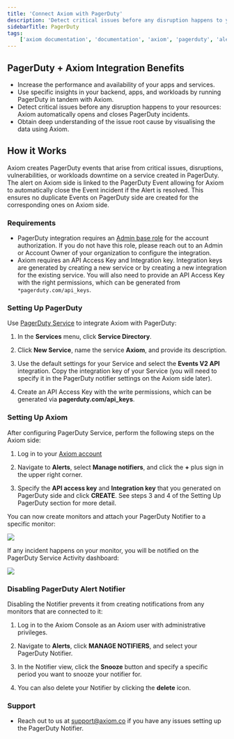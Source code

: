 ```yaml
---
title: 'Connect Axiom with PagerDuty'
description: 'Detect critical issues before any disruption happens to your resources: Axiom automatically opens and closes PagerDuty incidents.'
sidebarTitle: PagerDuty
tags:
    ['axiom documentation', 'documentation', 'axiom', 'pagerduty', 'alerting', 'apps', 'performance', 'critical issues', 'notifiers']
---
```


## PagerDuty + Axiom Integration Benefits

- Increase the performance and availability of your apps and services.
- Use specific insights in your backend, apps, and workloads by running PagerDuty in tandem with Axiom.
- Detect critical issues before any disruption happens to your resources: Axiom automatically opens and closes PagerDuty incidents.
- Obtain deep understanding of the issue root cause by visualising the data using Axiom.

## How it Works

Axiom creates PagerDuty events that arise from critical issues, disruptions, vulnerabilities, or workloads downtime on a service created in PagerDuty. The alert on Axiom side is linked to the PagerDuty Event allowing for Axiom to automatically close the Event incident if the Alert is resolved. This ensures no duplicate Events on PagerDuty side are created for the corresponding ones on Axiom side.

### Requirements

- PagerDuty integration requires an [Admin base role](https://support.pagerduty.com/docs/user-roles) for the account authorization. If you do not have this role, please reach out to an Admin or Account Owner of your organization to configure the integration.
- Axiom requires an API Access Key and Integration key. Integration keys are generated by creating a new service or by creating a new integration for the existing service. You will also need to provide an API Access Key with the right permissions, which can be generated from `*pagerduty.com/api_keys`.

### Setting Up PagerDuty

Use [PagerDuty Service](https://support.pagerduty.com/docs/services-and-integrations) to integrate Axiom with PagerDuty:

1. In the **Services** menu, click **Service Directory**.

2. Click **New Service**, name the service **Axiom**, and provide its description.

3. Use the default settings for your Service and select the **Events V2 API** integration. Copy the integration key of your Service (you will need to specify it in the PagerDuty notifier settings on the Axiom side later).

4. Create an API Access Key with the write permissions, which can be generated via **pagerduty.com/api_keys**.

### Setting Up Axiom

After configuring PagerDuty Service, perform the following steps on the Axiom side:

1. Log in to your [Axiom account](https://app.axiom.co/)

2. Navigate to **Alerts**, select **Manage notifiers**, and click the **+** plus sign in the upper right corner.

3. Specify the **API access key** and **Integration key** that you generated on PagerDuty side and click **CREATE**. See steps 3 and 4 of the Setting Up PagerDuty section for more detail.

You can now create monitors and attach your PagerDuty Notifier to a specific monitor:

<Frame>
  <img src="/assets/shots/pagerduty-add-monitor-new-ui.png" />
</Frame>

If any incident happens on your monitor, you will be notified on the PagerDuty Service Activity dashboard:

<Frame>
  <img src="/assets/shots/pagerduty-service.png" />
</Frame>

### Disabling PagerDuty Alert Notifier

Disabling the Notifier prevents it from creating notifications from any monitors that are connected to it:

1. Log in to the Axiom Console as an Axiom user with administrative privileges.

2. Navigate to **Alerts**, click **MANAGE NOTIFIERS**, and select your PagerDuty Notifier.

3. In the Notifier view, click the **Snooze** button and specify a specific period you want to snooze your notifier for.

4. You can also delete your Notifier by clicking the **delete** icon.

### Support

- Reach out to us at support@axiom.co if you have any issues setting up the PagerDuty Notifier.
